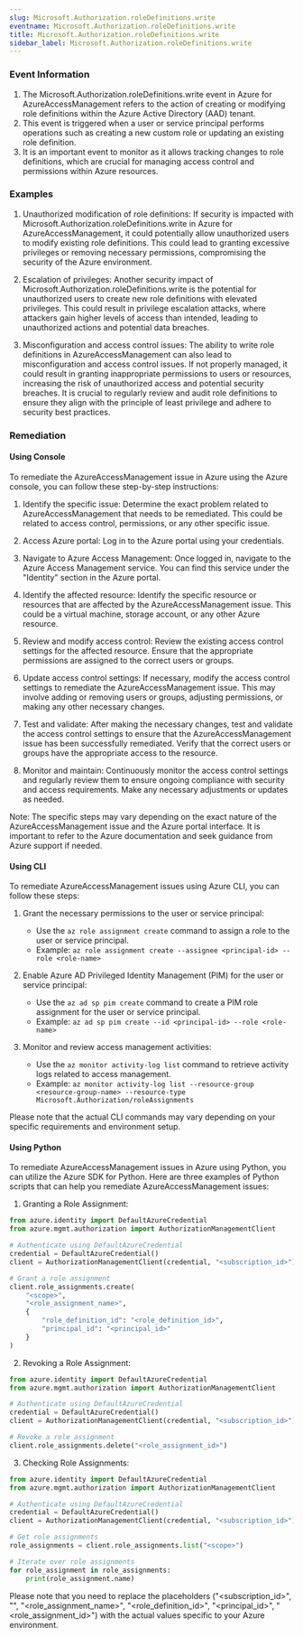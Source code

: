 ```yaml
--- 
slug: Microsoft.Authorization.roleDefinitions.write
eventname: Microsoft.Authorization.roleDefinitions.write
title: Microsoft.Authorization.roleDefinitions.write
sidebar_label: Microsoft.Authorization.roleDefinitions.write
---
```

                       
### Event Information

1. The Microsoft.Authorization.roleDefinitions.write event in Azure for AzureAccessManagement refers to the action of creating or modifying role definitions within the Azure Active Directory (AAD) tenant.
2. This event is triggered when a user or service principal performs operations such as creating a new custom role or updating an existing role definition.
3. It is an important event to monitor as it allows tracking changes to role definitions, which are crucial for managing access control and permissions within Azure resources.


### Examples

1. Unauthorized modification of role definitions: If security is impacted with Microsoft.Authorization.roleDefinitions.write in Azure for AzureAccessManagement, it could potentially allow unauthorized users to modify existing role definitions. This could lead to granting excessive privileges or removing necessary permissions, compromising the security of the Azure environment.

2. Escalation of privileges: Another security impact of Microsoft.Authorization.roleDefinitions.write is the potential for unauthorized users to create new role definitions with elevated privileges. This could result in privilege escalation attacks, where attackers gain higher levels of access than intended, leading to unauthorized actions and potential data breaches.

3. Misconfiguration and access control issues: The ability to write role definitions in AzureAccessManagement can also lead to misconfiguration and access control issues. If not properly managed, it could result in granting inappropriate permissions to users or resources, increasing the risk of unauthorized access and potential security breaches. It is crucial to regularly review and audit role definitions to ensure they align with the principle of least privilege and adhere to security best practices.

### Remediation

#### Using Console

To remediate the AzureAccessManagement issue in Azure using the Azure console, you can follow these step-by-step instructions:

1. Identify the specific issue: Determine the exact problem related to AzureAccessManagement that needs to be remediated. This could be related to access control, permissions, or any other specific issue.

2. Access Azure portal: Log in to the Azure portal using your credentials.

3. Navigate to Azure Access Management: Once logged in, navigate to the Azure Access Management service. You can find this service under the "Identity" section in the Azure portal.

4. Identify the affected resource: Identify the specific resource or resources that are affected by the AzureAccessManagement issue. This could be a virtual machine, storage account, or any other Azure resource.

5. Review and modify access control: Review the existing access control settings for the affected resource. Ensure that the appropriate permissions are assigned to the correct users or groups.

6. Update access control settings: If necessary, modify the access control settings to remediate the AzureAccessManagement issue. This may involve adding or removing users or groups, adjusting permissions, or making any other necessary changes.

7. Test and validate: After making the necessary changes, test and validate the access control settings to ensure that the AzureAccessManagement issue has been successfully remediated. Verify that the correct users or groups have the appropriate access to the resource.

8. Monitor and maintain: Continuously monitor the access control settings and regularly review them to ensure ongoing compliance with security and access requirements. Make any necessary adjustments or updates as needed.

Note: The specific steps may vary depending on the exact nature of the AzureAccessManagement issue and the Azure portal interface. It is important to refer to the Azure documentation and seek guidance from Azure support if needed.

#### Using CLI

To remediate AzureAccessManagement issues using Azure CLI, you can follow these steps:

1. Grant the necessary permissions to the user or service principal:
   - Use the `az role assignment create` command to assign a role to the user or service principal.
   - Example: `az role assignment create --assignee <principal-id> --role <role-name>`

2. Enable Azure AD Privileged Identity Management (PIM) for the user or service principal:
   - Use the `az ad sp pim create` command to create a PIM role assignment for the user or service principal.
   - Example: `az ad sp pim create --id <principal-id> --role <role-name>`

3. Monitor and review access management activities:
   - Use the `az monitor activity-log list` command to retrieve activity logs related to access management.
   - Example: `az monitor activity-log list --resource-group <resource-group-name> --resource-type Microsoft.Authorization/roleAssignments`

Please note that the actual CLI commands may vary depending on your specific requirements and environment setup.

#### Using Python

To remediate AzureAccessManagement issues in Azure using Python, you can utilize the Azure SDK for Python. Here are three examples of Python scripts that can help you remediate AzureAccessManagement issues:

1. Granting a Role Assignment:
```python
from azure.identity import DefaultAzureCredential
from azure.mgmt.authorization import AuthorizationManagementClient

# Authenticate using DefaultAzureCredential
credential = DefaultAzureCredential()
client = AuthorizationManagementClient(credential, "<subscription_id>")

# Grant a role assignment
client.role_assignments.create(
    "<scope>",
    "<role_assignment_name>",
    {
        "role_definition_id": "<role_definition_id>",
        "principal_id": "<principal_id>"
    }
)
```

2. Revoking a Role Assignment:
```python
from azure.identity import DefaultAzureCredential
from azure.mgmt.authorization import AuthorizationManagementClient

# Authenticate using DefaultAzureCredential
credential = DefaultAzureCredential()
client = AuthorizationManagementClient(credential, "<subscription_id>")

# Revoke a role assignment
client.role_assignments.delete("<role_assignment_id>")
```

3. Checking Role Assignments:
```python
from azure.identity import DefaultAzureCredential
from azure.mgmt.authorization import AuthorizationManagementClient

# Authenticate using DefaultAzureCredential
credential = DefaultAzureCredential()
client = AuthorizationManagementClient(credential, "<subscription_id>")

# Get role assignments
role_assignments = client.role_assignments.list("<scope>")

# Iterate over role assignments
for role_assignment in role_assignments:
    print(role_assignment.name)
```

Please note that you need to replace the placeholders ("<subscription_id>", "<scope>", "<role_assignment_name>", "<role_definition_id>", "<principal_id>", "<role_assignment_id>") with the actual values specific to your Azure environment.


 